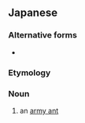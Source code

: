 ==Japanese==
{{DEFAULTSORT:くんたいあり'}}
{{wikipedia|lang=ja|グンタイアリ}}
{{ja-kanjitab|ぐん|たい|あり}}

===Alternative forms===
* {{ja-l|軍隊アリ}}

===Etymology===
{{com|ja|軍隊|蟻|tr1=guntai|tr2=ari|t1=[[armed]] [[force]]|t2=[[ant]]}}

===Noun===
{{ja-noun|ぐんたいあり|グンタイアリ}}

# an [[army ant]]

{{C|ja|Ants}}